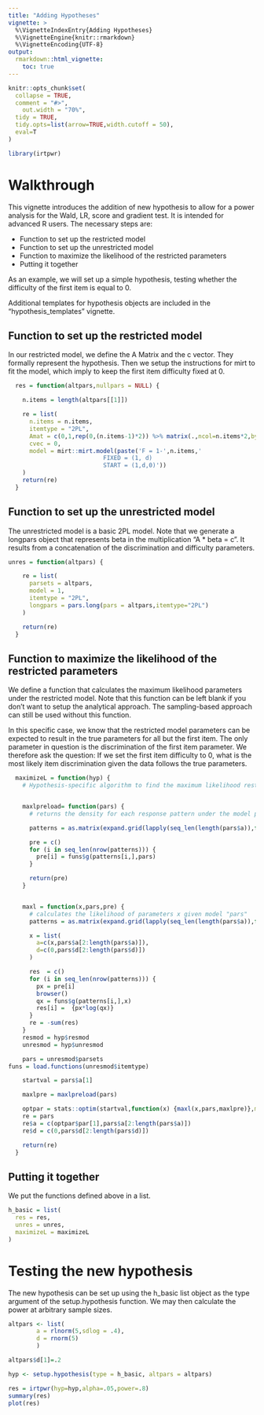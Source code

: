 ```yaml
---
title: "Adding Hypotheses"
vignette: >
  %\VignetteIndexEntry{Adding Hypotheses}
  %\VignetteEngine{knitr::rmarkdown}
  %\VignetteEncoding{UTF-8}
output: 
  rmarkdown::html_vignette:
    toc: true
---
```




```r
knitr::opts_chunk$set(
  collapse = TRUE,
  comment = "#>",
    out.width = "70%",
  tidy = TRUE,
  tidy.opts=list(arrow=TRUE,width.cutoff = 50),
  eval=T
)
```

```r
library(irtpwr)
```

# Walkthrough

This vignette introduces the addition of new hypothesis to allow for a power analysis for the Wald, LR, score and gradient test. It is intended for advanced R users. The necessary steps are:

* Function to set up the restricted model
* Function to set up the unrestricted model
* Function to maximize the likelihood of the restricted parameters
* Putting it together

As an example, we will set up a simple hypothesis, testing whether the difficulty of the first item is equal to 0.

Additional templates for hypothesis objects are included in the "hypothesis_templates" vignette.

## Function to set up the restricted model

In our restricted model, we define the A Matrix and the c vector. They formally represent the hypothesis. Then we setup the instructions for mirt to fit the model, which imply to keep the first item difficulty fixed at 0.
```r
  res = function(altpars,nullpars = NULL) {

    n.items = length(altpars[[1]])

    re = list(
      n.items = n.items,
      itemtype = "2PL",
      Amat = c(0,1,rep(0,(n.items-1)*2)) %>% matrix(.,ncol=n.items*2,byrow=TRUE),
      cvec = 0,
      model = mirt::mirt.model(paste('F = 1-',n.items,'
                           FIXED = (1, d)
                           START = (1,d,0)'))
    )
    return(re)
  }

```


## Function to set up the unrestricted model

The unrestricted model is a basic 2PL model. Note that we generate a longpars object that represents beta in the multiplication "A * beta = c". It results from a concatenation of the discrimination and difficulty parameters. 

```r
unres = function(altpars) {

    re = list(
      parsets = altpars,
      model = 1,
      itemtype = "2PL",
      longpars = pars.long(pars = altpars,itemtype="2PL")
    )

    return(re)
  }
```


## Function to maximize the likelihood of the restricted parameters

We define a function that calculates the maximum likelihood parameters under the restricted model.
Note that this function can be left blank if you don't want to setup the analytical approach. The sampling-based approach can still be used without this function. 

In this specific case, we know that the restricted model parameters can be expected to result in the true parameters for all but the first item. The only parameter in question is the discrimination of the first item parameter. We therefore ask the question: If we set the first item difficulty to 0, what is the most likely item discrimination given the data follows the true parameters.

```r
  maximizeL = function(hyp) {
    # Hypothesis-specific algorithm to find the maximum likelihood restricted parameter set


    maxlpreload= function(pars) {
      # returns the density for each response pattern under the model parameters pars

      patterns = as.matrix(expand.grid(lapply(seq_len(length(pars$a)),function(x) c(0,1))))

      pre = c()
      for (i in seq_len(nrow(patterns))) {
        pre[i] = funs$g(patterns[i,],pars)
      }

      return(pre)
    }


    maxl = function(x,pars,pre) {
      # calculates the likelihood of parameters x given model "pars"
      patterns = as.matrix(expand.grid(lapply(seq_len(length(pars$a)),function(x) c(0,1))))

      x = list(
        a=c(x,pars$a[2:length(pars$a)]),
        d=c(0,pars$d[2:length(pars$d)])
      )

      res  = c()
      for (i in seq_len(nrow(patterns))) {
        px = pre[i]
        browser()
        qx = funs$g(patterns[i,],x)
        res[i] =  {px*log(qx)}
      }
      re = -sum(res)
    }
    resmod = hyp$resmod
    unresmod = hyp$unresmod

    pars = unresmod$parsets
funs = load.functions(unresmod$itemtype)

    startval = pars$a[1]

    maxlpre = maxlpreload(pars)

    optpar = stats::optim(startval,function(x) {maxl(x,pars,maxlpre)},method = "BFGS")
    re = pars
    re$a = c(optpar$par[1],pars$a[2:length(pars$a)])
    re$d = c(0,pars$d[2:length(pars$d)])

    return(re)
  }

```


## Putting it together

We put the functions defined above in a list. 

```r
h_basic = list(
  res = res,
  unres = unres,
  maximizeL = maximizeL
)
```


# Testing the new hypothesis

The new hypothesis can be set up using the h_basic list object as the type argument of the setup.hypothesis function. We may then calculate the power at arbitrary sample sizes.

```r
altpars <- list(
        a = rlnorm(5,sdlog = .4),
        d = rnorm(5)
        )

altpars$d[1]=.2

hyp <- setup.hypothesis(type = h_basic, altpars = altpars)

res = irtpwr(hyp=hyp,alpha=.05,power=.8)
summary(res)
plot(res)
```



